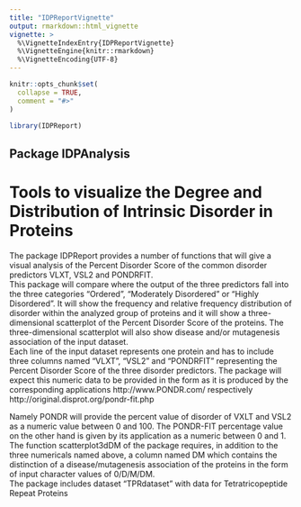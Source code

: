 ```yaml
---
title: "IDPReportVignette"
output: rmarkdown::html_vignette
vignette: >
  %\VignetteIndexEntry{IDPReportVignette}
  %\VignetteEngine{knitr::rmarkdown}
  %\VignetteEncoding{UTF-8}
---
```


```r
knitr::opts_chunk$set(
  collapse = TRUE,
  comment = "#>"
)
```

```r
library(IDPReport)
```
## Package IDPAnalysis 
# Tools to visualize the Degree and Distribution of Intrinsic Disorder in Proteins
The package IDPReport provides a number of functions that will give a visual analysis of the Percent Disorder Score of the common disorder predictors VLXT, VSL2 and PONDRFIT.  
This package will compare where the output of the three predictors fall into the three categories "Ordered", "Moderately Disordered" or "Highly Disordered". It will show the frequency and relative frequency distribution of disorder within the analyzed group of proteins and it will show a three-dimensional scatterplot of the Percent Disorder Score of the proteins. The three-dimensional scatterplot will also show disease and/or mutagenesis association of the input dataset.  
Each line of the input dataset represents one protein and has to include three columns named "VLXT", "VSL2" and "PONDRFIT" representing the Percent Disorder Score of the three disorder predictors. The package will expect this numeric data to be provided in the form as it is produced by the corresponding applications 
http://www.PONDR.com/                        respectively 
http://original.disprot.org/pondr-fit.php  

Namely PONDR will provide the percent value of disorder of VXLT and VSL2 as a numeric value between 0 and 100. The PONDR-FIT percentage value on the other hand is given by its application as a numeric between 0 and 1.  
The function scatterplot3dDM of the package requires, in addition to the three numericals named above, a column named DM which contains the distinction of a disease/mutagenesis association of the proteins in the form of input character values of 0/D/M/DM.  
The package includes dataset "TPRdataset" with data for Tetratricopeptide Repeat Proteins 
